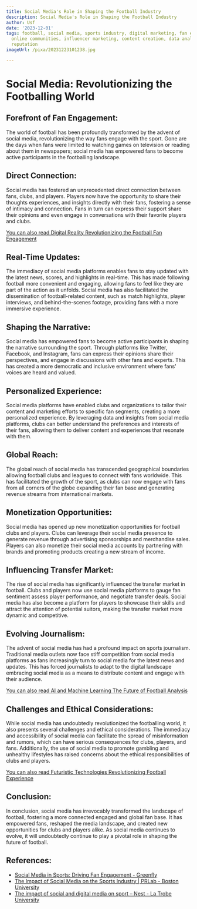 ```yaml
---
title: Social Media's Role in Shaping the Football Industry
description: Social Media's Role in Shaping the Football Industry
author: Usf
date: '2023-12-01'
tags: football, social media, sports industry, digital marketing, fan engagement,
  online communities, influencer marketing, content creation, data analytics, brand
  reputation
imageUrl: /pixa/20231223101238.jpg

---
```

# Social Media:  Revolutionizing  the Footballing World

## Forefront of Fan Engagement:
The world of football has been profoundly transformed by the advent of social media, revolutionizing the way fans engage with the sport. Gone are the days when fans were limited to watching games on television or reading about them in newspapers; social media has empowered fans to  become active participants in the footballing landscape.

## Direct Connection:
Social  media has fostered  an unprecedented direct connection between fans, clubs, and players. Players now have the opportunity to share their thoughts  experiences, and insights directly with their fans, fostering  a sense of intimacy  and connection.  Fans in turn  can express their support share their opinions and even engage in conversations with their favorite players and clubs.

[You can also read Digital Reality Revolutionizing the Football Fan Engagement](Digital%20Reality%20Revolutionizing%20the%20Football%20Fan%20Engagement)


## Real-Time Updates:
The immediacy of social media platforms enables fans to stay updated with  the latest news, scores, and highlights in real-time. This has made following football more convenient and engaging, allowing fans to feel like they are part of the action as it unfolds.  Social media has also facilitated  the dissemination of football-related content, such as match highlights, player interviews, and behind-the-scenes footage, providing fans  with a more immersive experience.

## Shaping the Narrative:
Social media has empowered  fans  to become  active participants in shaping the narrative surrounding the sport. Through platforms like Twitter, Facebook, and  Instagram, fans can express  their opinions share their perspectives,  and engage in discussions with other fans and experts. This has created a more democratic and inclusive environment where fans' voices are heard and valued.

## Personalized Experience:
Social media  platforms have enabled clubs and organizations to tailor their content and marketing efforts to specific fan  segments, creating a more personalized experience. By leveraging data and insights from social media platforms, clubs can better understand the preferences and interests of their fans, allowing them to deliver content and experiences that resonate with them.

##  Global Reach:
The global reach  of social media has transcended geographical boundaries allowing football clubs and leagues to connect with fans worldwide. This has facilitated the growth of the sport, as clubs can now  engage with fans from all corners of the globe expanding their fan base and generating revenue streams from international markets.

##  Monetization Opportunities:
Social media  has opened up new monetization opportunities for football clubs and players. Clubs can leverage their social  media presence  to generate revenue through advertising  sponsorships  and merchandise sales. Players can also monetize their social media accounts by partnering with brands  and promoting products creating a new stream of income.

## Influencing Transfer Market:
The rise of social media has significantly influenced the  transfer  market in football. Clubs and players now use social media platforms  to  gauge fan sentiment assess player  performance, and negotiate  transfer deals. Social media has also become  a  platform for players to showcase their skills  and attract the attention of potential suitors, making the transfer market more dynamic and competitive.

##  Evolving Journalism:
The advent  of social media  has had  a profound impact on sports journalism. Traditional media  outlets now face stiff competition from  social media platforms as fans increasingly turn to social media for the  latest news and updates. This has forced journalists to adapt  to the digital landscape embracing social  media as a means to  distribute content and engage with their audience.

[You can also read AI and  Machine Learning The Future of Football  Analysis](AI%20and%20Machine%20Learning%20The%20Future%20of%20Football%20Analysis)


## Challenges and Ethical Considerations:
While social media has undoubtedly revolutionized the footballing world, it also presents several  challenges and ethical considerations.  The immediacy and  accessibility of social media can facilitate the spread of misinformation and rumors, which can have serious consequences for clubs, players, and fans. Additionally, the use of social media to promote gambling and unhealthy  lifestyles has  raised concerns about the ethical responsibilities of clubs and players.

[You can also  read Futuristic  Technologies Revolutionizing Football Experience](Futuristic%20Technologies%20Revolutionizing%20Football%20Experience)


##  Conclusion:
In conclusion, social media has irrevocably transformed the landscape of football, fostering a more connected engaged and global  fan  base. It has empowered  fans, reshaped the media landscape, and created new opportunities for clubs and players alike.  As social media continues to evolve, it will undoubtedly continue to play a pivotal  role in  shaping the future of  football.

## References:
- [Social Media in Sports: Driving Fan Engagement - Greenfly](https://www.greenfly.com/blog/social-media-in-sports/)
- [The Impact of Social Media on the Sports Industry | PRLab - Boston University](https://www.bu.edu/prlab/2018/10/29/the-impact-of-social-media-on-the-sports-industry/)
- [The impact of social and digital media on sport – Nest - La Trobe University](https://www.latrobe.edu.au/nest/the-impact-of-social-and-digital-media-on-sport/)
